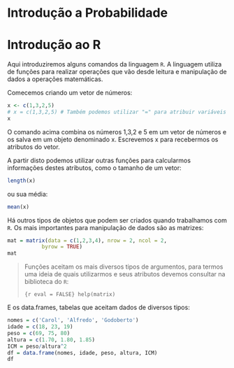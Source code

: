 # Introdução a Probabilidade

# Introdução ao R

Aqui introduziremos alguns comandos da linguagem `R`. A linguagem utiliza de funções para realizar operações que vão desde leitura e manipulação de dados a operações matemáticas.

Comecemos criando um vetor de números:

```r
x <- c(1,3,2,5)
# x = c(1,3,2,5) # Também podemos utilizar "=" para atribuir variáveis
x
```

O comando acima combina os números 1,3,2 e 5 em um vetor de números e os salva em um objeto denominado x. Escrevemos x para recebermos os atributos do vetor.

A partir disto podemos utilizar outras funções para calcularmos informações destes atributos, como o tamanho de um vetor:

```r
length(x)
```

ou sua média:

```r
mean(x)
```

Há outros tipos de objetos que podem ser criados quando trabalhamos com `R`. Os mais importantes para manipulação de dados são as matrizes:

```r
mat = matrix(data = c(1,2,3,4), nrow = 2, ncol = 2,
           byrow = TRUE)
mat
```

> Funções aceitam os mais diversos tipos de argumentos, para termos uma ideia de quais utilizarmos e seus atributos devemos consultar na biblioteca do `R`:
>
> ```{r eval = FALSE}
> help(matrix)
> ```

E os data.frames, tabelas que aceitam dados de diversos tipos:

```r
nomes = c('Carol', 'Alfredo', 'Godoberto')
idade = c(18, 23, 19)
peso = c(69, 75, 80)
altura = c(1.70, 1.80, 1.85)
ICM = peso/altura^2
df = data.frame(nomes, idade, peso, altura, ICM)
df
```

